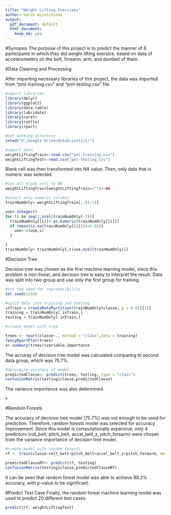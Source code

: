 ```yaml
---
title: "Weight Lifting Exercises"
author: Varut Wiseschinda
output:
  pdf_document: default
  html_document:
    keep_md: yes
---
```

#Synopsis
The purpose of this project is to predict the manner of 6 participants in which they did weight lifting exersice, based on data of accelerometers on the belt, forearm, arm, and dumbell of them.


#Data Cleaning and Processing

After importing necessary libraries of this project, the data was imported from "pml-training.csv" and "pml-testing.csv" file. 

```r
#import libraries
library(dplyr)
library(ggplot2)
library(data.table)
library(lubridate)
library(caret)
library(rattle)
library(rpart)

#set working directory
setwd("D:/Google Drive/dataScientist/")

#import data
weightLiftingTrain<-read.csv("pml-training.csv")
weightLiftingTest<-read.csv("pml-testing.csv")
```


Blank cell was then transformed into NA value. Then, only data that is numeric was selected. 

```r

#set all blank cell to NA
weightLiftingTrain[weightLiftingTrain==""]<-NA

#select only numeric columns 
trainNumOnly<-weightLiftingTrain[,-(1:7)]

use<-integer()
for (i in seq(1,ncol(trainNumOnly)-1)){
  trainNumOnly[[i]]<-as.numeric(trainNumOnly[[i]])
  if (mean(is.na(trainNumOnly[[i]]))<0.05){
    use<-c(use,i)
  }

}
trainNumOnly<-trainNumOnly[,c(use,ncol(trainNumOnly))]  
```

#Decision Tree

Decision tree was chosen as the first machine learning model, since this problem is non-linear, and decision tree is easy to interpret the result.
Data was split into two group and use only the first group for training.

```r
#set the seed for reproducibility
set.seed(1333)

#split data into training and testing
inTrain = createDataPartition(trainNumOnly$classe, p = 0.6)[[1]]
training = trainNumOnly[ inTrain,]
testing = trainNumOnly[-inTrain,]

#create model with tree

trees <- rpart(classe~., method = "class",data = training)
fancyRpartPlot(trees)
x<-summary(trees)$variable.importance
```

The accuray of decision tree model was calculated comparing to second data group, which was 75.7%.

```r
#determine accuracy of model
predictedClasse<- predict(trees, testing, type = "class")
confusionMatrix(testing$classe,predictedClasse)
```

The variance importance was also determined.

```r
x
```

#Random Forests

The accuracy of decision tree model (75.7%) was not enough to be used for prediction. Therefore, random forests model was selected for accuracy improvement. Since this model is computationally expensive, only 4 predictors (roll_belt, pitch_belt, accel_belt_z, pitch_forearm) were chosen from the variance importance of decision tree model.



```r
#create model with random forests
rf <- train(classe~roll_belt+pitch_belt+accel_belt_z+pitch_forearm, method = "rf",data = training)

predictedClasseRf<- predict(rf, testing)
confusionMatrix(testing$classe,predictedClasseRf)
```
It can be seen that random forest model was able to achieve 88.2% accuracy, with p-value to be significant.

#Predict Test Case
Finally, the random forest machine learning model was used to predict 20 different test cases.

```r
predict(rf, weightLiftingTest)
```



